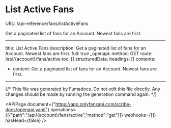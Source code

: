# List Active Fans
URL: /api-reference/fans/listActiveFans

Get a paginated list of fans for an Account. Newest fans are first.

***

title: List Active Fans
description: Get a paginated list of fans for an Account. Newest fans are first.
full: true
_openapi:
method: GET
route: /api/{account}/fans/active
toc: []
structuredData:
headings: []
contents:

* content: Get a paginated list of fans for an Account. Newest fans are first.

***

{/* This file was generated by Fumadocs. Do not edit this file directly. Any changes should be made by running the generation command again. */}

<APIPage document={"https://app.onlyfansapi.com/scribe-docs/openapi.yaml"} operations={[{"path":"/api/{account}/fans/active","method":"get"}]} webhooks={[]} hasHead={false} />
